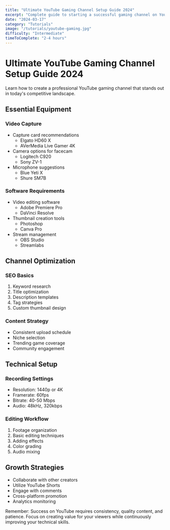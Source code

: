 ```yaml
---
title: "Ultimate YouTube Gaming Channel Setup Guide 2024"
excerpt: "Complete guide to starting a successful gaming channel on YouTube"
date: "2024-03-17"
category: "Tutorials"
image: "/tutorials/youtube-gaming.jpg"
difficulty: "Intermediate"
timeToComplete: "2-4 hours"
---
```


# Ultimate YouTube Gaming Channel Setup Guide 2024

Learn how to create a professional YouTube gaming channel that stands out in today's competitive landscape.

## Essential Equipment

### Video Capture
- Capture card recommendations
  - Elgato HD60 X
  - AVerMedia Live Gamer 4K
- Camera options for facecam
  - Logitech C920
  - Sony ZV-1
- Microphone suggestions
  - Blue Yeti X
  - Shure SM7B

### Software Requirements
- Video editing software
  - Adobe Premiere Pro
  - DaVinci Resolve
- Thumbnail creation tools
  - Photoshop
  - Canva Pro
- Stream management
  - OBS Studio
  - Streamlabs

## Channel Optimization

### SEO Basics
1. Keyword research
2. Title optimization
3. Description templates
4. Tag strategies
5. Custom thumbnail design

### Content Strategy
- Consistent upload schedule
- Niche selection
- Trending game coverage
- Community engagement

## Technical Setup

### Recording Settings
- Resolution: 1440p or 4K
- Framerate: 60fps
- Bitrate: 40-50 Mbps
- Audio: 48kHz, 320kbps

### Editing Workflow
1. Footage organization
2. Basic editing techniques
3. Adding effects
4. Color grading
5. Audio mixing

## Growth Strategies

- Collaborate with other creators
- Utilize YouTube Shorts
- Engage with comments
- Cross-platform promotion
- Analytics monitoring

Remember: Success on YouTube requires consistency, quality content, and patience. Focus on creating value for your viewers while continuously improving your technical skills. 